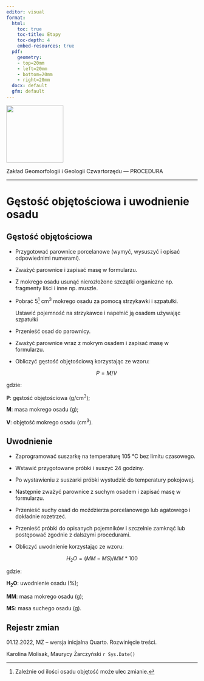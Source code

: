 ```yaml
---
editor: visual
format:
  html:
    toc: true
    toc-title: Etapy
    toc-depth: 4
    embed-resources: true
  pdf:
    geometry: 
    - top=20mm
    - left=20mm
    - bottom=20mm
    - right=20mm
  docx: default
  gfm: default
---
```


[![](images/log-ug_pl.png){fig-alt="Logo: Uniwersytet Gdański" fig-align="left" width="150"}](https://geomorfologia.ug.edu.pl)

Zakład Geomorfologii i Geologii Czwartorzędu — PROCEDURA

------------------------------------------------------------------------

# Gęstość objętościowa i uwodnienie osadu

## Gęstość objętościowa

-   Przygotować parownice porcelanowe (wymyć, wysuszyć i opisać odpowiednimi numerami).

-   Zważyć parownice i zapisać masę w formularzu.

-   Z mokrego osadu usunąć nierozłożone szczątki organiczne np. fragmenty liści i inne np. muszle.

-   Pobrać 5[^1] cm^3^ mokrego osadu za pomocą strzykawki i szpatułki.

    Ustawić pojemność na strzykawce i napełnić ją osadem używając szpatułki

-   Przenieść osad do parownicy.

-   Zważyć parownice wraz z mokrym osadem i zapisać masę w formularzu.

-   Obliczyć gęstość objętościową korzystając ze wzoru:

    $$
    P = M / V
    $$

[^1]: Zależnie od ilości osadu objętość może ulec zmianie.

gdzie:

**P**: gęstość objętościowa (g/cm^3^);

**M**: masa mokrego osadu (g);

**V**: objętość mokrego osadu (cm^3^).

## Uwodnienie

-   Zaprogramować suszarkę na temperaturę 105 °C bez limitu czasowego.

-   Wstawić przygotowane próbki i suszyć 24 godziny.

-   Po wystawieniu z suszarki próbki wystudzić do temperatury pokojowej.

-   Następnie zważyć parownice z suchym osadem i zapisać masę w formularzu.

-   Przenieść suchy osad do moździerza porcelanowego lub agatowego i dokładnie rozetrzeć.

-   Przenieść próbki do opisanych pojemników i szczelnie zamknąć lub postępować zgodnie z dalszymi procedurami.

-   Obliczyć uwodnienie korzystając ze wzoru:

$$H_2O = (MM - MS) / MM * 100$$

gdzie:

**H~2~O**: uwodnienie osadu (%);

**MM**: masa mokrego osadu (g);

**MS**: masa suchego osadu (g).

## Rejestr zmian

01.12.2022, MZ -- wersja inicjalna Quarto. Rozwinięcie treści.

Karolina Molisak, Maurycy Żarczyński `r Sys.Date()`

